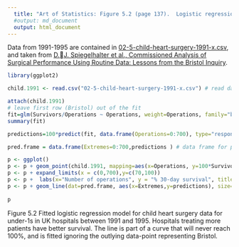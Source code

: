 ```yaml
---
  title: "Art of Statistics: Figure 5.2 (page 137).  Logistic regression result"
  #output: md_document
  output: html_document
---
```


Data from 1991-1995 are contained in [02-5-child-heart-surgery-1991-x.csv](02-5-child-heart-surgery-1991-x.csv), and taken from [D.J. Spiegelhalter et al., Commissioned Analysis of Surgical Performance Using Routine Data: Lessons from the Bristol Inquiry](https://onlinelibrary.wiley.com/doi/10.1111/1467-985X.02021/pdf).

```r
 
library(ggplot2)

child.1991 <- read.csv("02-5-child-heart-surgery-1991-x.csv") # read data into dataframe 

attach(child.1991)
# leave first row (Bristol) out of the fit
fit=glm(Survivors/Operations ~ Operations, weight=Operations, family="binomial",data=child.1991[-1,])
summary(fit)

predictions=100*predict(fit, data.frame(Operations=0:700), type="response")  # predictions for extreme cases

pred.frame = data.frame(Extremes=0:700,predictions ) # data frame for predictions

p <- ggplot() 
p <- p + geom_point(child.1991, mapping=aes(x=Operations, y=100*Survivors/Operations, col=Hospital), size=3.5) # defines scatter-type plot, plot axis data fields and colour legend data field
p <- p + expand_limits(x = c(0,700),y=c(70,100))
p <- p +  labs(x="Number of operations", y = "% 30-day survival", title="(a) Survival in under-1s, 1991-1995") # Adds axes and title 
p <- p + geom_line(dat=pred.frame, aes(x=Extremes,y=predictions), size=1) # add previously fitted logstic regression line  
 
p
```

Figure 5.2 Fitted logistic regression model for child heart surgery data for under-1s in UK hospitals between 1991 and 1995. Hospitals treating more patients have better survival. The line is part of a curve that will never reach 100%, and is fitted ignoring the outlying data-point representing Bristol. 




 